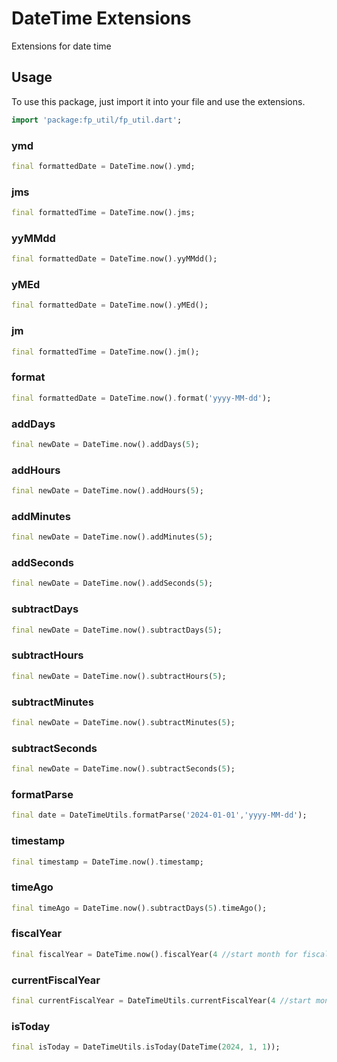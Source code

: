 # DateTime Extensions
Extensions for date time

## Usage
To use this package, just import it into your file and use the extensions.
```dart
import 'package:fp_util/fp_util.dart';
```

### ymd
```dart title="Format date to yyyy-MM-dd"
final formattedDate = DateTime.now().ymd;
```

### jms
```dart title="Format date to HH:mm:ss"
final formattedTime = DateTime.now().jms;
```

### yyMMdd
```dart title="Format date to yyMMdd"
final formattedDate = DateTime.now().yyMMdd();
```

### yMEd
```dart title="Format date to EEEE, M/d/y"
final formattedDate = DateTime.now().yMEd();
```

### jm
```dart title="Format date to h:mm"
final formattedTime = DateTime.now().jm();
```

### format
```dart title="Format date to custom format"
final formattedDate = DateTime.now().format('yyyy-MM-dd');
```

### addDays
```dart title="Add days to date"
final newDate = DateTime.now().addDays(5);
```

### addHours
```dart title="Add hours to date"
final newDate = DateTime.now().addHours(5);
```

### addMinutes
```dart title="Add minutes to date"
final newDate = DateTime.now().addMinutes(5);
```

### addSeconds
```dart title="Add seconds to date"
final newDate = DateTime.now().addSeconds(5);
```

### subtractDays
```dart title="Subtract days from date"
final newDate = DateTime.now().subtractDays(5);
```

### subtractHours
```dart title="Subtract hours from date"
final newDate = DateTime.now().subtractHours(5);
```

### subtractMinutes
```dart title="Subtract minutes from date"
final newDate = DateTime.now().subtractMinutes(5);
```

### subtractSeconds
```dart title="Subtract seconds from date"
final newDate = DateTime.now().subtractSeconds(5);
```

### formatParse
```dart title="Parse date from custom format"
final date = DateTimeUtils.formatParse('2024-01-01','yyyy-MM-dd');
```

### timestamp
```dart title="Get timestamp from date"
final timestamp = DateTime.now().timestamp;
```

### timeAgo
```dart title="Get time ago from date"
final timeAgo = DateTime.now().subtractDays(5).timeAgo();
```

### fiscalYear
```dart title="Get fiscal year from date"
final fiscalYear = DateTime.now().fiscalYear(4 //start month for fiscal year);
```

### currentFiscalYear
```dart title="Get current fiscal year"
final currentFiscalYear = DateTimeUtils.currentFiscalYear(4 //start month for fiscal year);
```

### isToday
```dart title="Check if date is today"
final isToday = DateTimeUtils.isToday(DateTime(2024, 1, 1));
```

